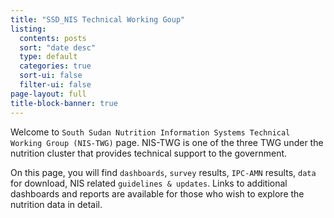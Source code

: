```yaml
---
title: "SSD_NIS Technical Working Goup"
listing:
  contents: posts
  sort: "date desc"
  type: default
  categories: true
  sort-ui: false
  filter-ui: false
page-layout: full
title-block-banner: true
---
```



Welcome to `South Sudan Nutrition Information Systems Technical Working Group (NIS-TWG)` page. NIS-TWG is one of the three TWG under the nutrition cluster that provides technical support to the government.

On this page, you will find `dashboards`, `survey` results, `IPC-AMN` results, `data` for download, NIS related `guidelines & updates`. Links to additional dashboards and reports are available for those who wish to explore the nutrition data in detail. 
